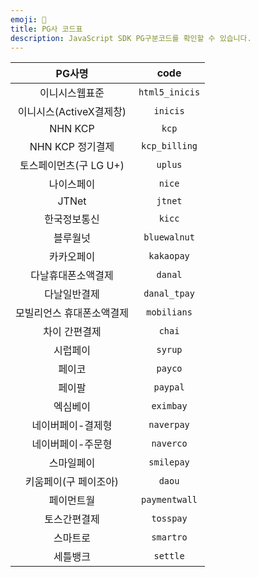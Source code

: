 ```yaml
---
emoji: 🧾
title: PG사 코드표
description: JavaScript SDK PG구분코드를 확인할 수 있습니다.
---
```



|          PG사명           |      code      |
| :-----------------------: | :------------: |
|      이니시스웹표준       | `html5_inicis` |
|  이니시스(ActiveX결제창)  |    `inicis`    |
|          NHN KCP          |     `kcp`      |
|     NHN KCP 정기결제      | `kcp_billing`  |
|  토스페이먼츠(구 LG U+)   |    `uplus`     |
|        나이스페이         |     `nice`     |
|           JTNet           |    `jtnet`     |
|       한국정보통신        |     `kicc`     |
|         블루월넛          |  `bluewalnut`  |
|        카카오페이         |   `kakaopay`   |
|    다날휴대폰소액결제     |    `danal`     |
|       다날일반결제        |  `danal_tpay`  |
| 모빌리언스 휴대폰소액결제 |  `mobilians`   |
|       차이 간편결제       |     `chai`     |
|         시럽페이          |    `syrup`     |
|          페이코           |    `payco`     |
|          페이팔           |    `paypal`    |
|         엑심베이          |   `eximbay`    |
|     네이버페이-결제형     |   `naverpay`   |
|     네이버페이-주문형     |   `naverco`    |
|        스마일페이         |   `smilepay`   |
|   키움페이(구 페이조아)   |     `daou`     |
|        페이먼트월         | `paymentwall`  |
|       토스간편결제        |   `tosspay`    |
|         스마트로          |   `smartro`    |
|         세틀뱅크          |    `settle`    |
